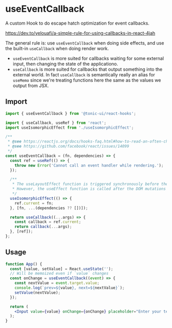 # useEventCallback

A custom Hook to do escape hatch optimization for event callbacks.

https://dev.to/yelouafi/a-simple-rule-for-using-callbacks-in-react-4jah

The general rule is: use `useEventCallback` when doing side effects, and use the built-in `useCallback` when doing render work.
* `useEventCallback` is more suited for callbacks waiting for some external input, then changing the state of the applicationo.
* `useCallback` is more suited for callbacks that output something into the external world. In fact `useCallback` is semantically really an alias for `useMemo` since we're treating functions here the same as the values we output from JSX.


## Import

```js
import { useEventCallback } from '@tonic-ui/react-hooks';
```

```js
import { useCallback, useRef } from 'react';
import useIsomorphicEffect from './useIsomorphicEffect';

/**
 * @see https://reactjs.org/docs/hooks-faq.html#how-to-read-an-often-changing-value-from-usecallback
 * @see https://github.com/facebook/react/issues/14099
 */
const useEventCallback = (fn, dependencies) => {
  const ref = useRef(() => {
    throw new Error('Cannot call an event handler while rendering.');
  });

  /**
   * The useLayoutEffect function is triggered synchronously before the DOM mutations are painted.
   * However, the useEffect function is called after the DOM mutations are painted.
   */
  useIsomorphicEffect(() => {
    ref.current = fn;
  }, [fn, ...(dependencies ?? [])]);

  return useCallback((...args) => {
    const callback = ref.current;
    return callback(...args);
  }, [ref]);
};
```

## Usage

```jsx
function App() {
  const [value, setValue] = React.useState('');
  // Will be memoized even if `value` changes
  const onChange = useEventCallback((event) => {
    const nextValue = event.target.value;
    console.log(`prev=${value}, next=${nextValue}`);
    setValue(nextValue);
  });

  return (
    <Input value={value} onChange={onChange} placeholder="Enter your text" />
  );
}
```
